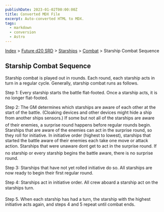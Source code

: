 ```yaml
---
publishDate: 2023-01-02T00:00:00Z
title: Converted MDX File
excerpt: Auto-converted HTML to MDX.
tags:
  - markdown
  - conversion
  - Astro
---
```






[Index](-index) > [Future d20 SRD](future-d20-srd-index) > [Starships](future-d20-srd-starships-index) > [Combat](future-d20-srd-starships-combat-index) > Starship Combat Sequence




## Starship Combat Sequence


Starship combat is played out in rounds. Each round, each starship acts in turn in a regular cycle. Generally, starship combat runs as follows.


Step 1: Every starship starts the battle flat-footed. Once a starship acts, it is no longer flat-footed.


Step 2: The GM determines which starships are aware of each other at the start of the battle. (Cloaking devices and other devices might hide a ship from another ships sensors.) If some but not all of the starships are aware of their enemies, a surprise round happens before regular rounds begin. Starships that are aware of the enemies can act in the surprise round, so they roll for initiative. In initiative order (highest to lowest), starships that started the battle aware of their enemies each take one move or attack action. Starships that were unaware dont get to act in the surprise round. If no starship or every starship begins the battle aware, there is no surprise round.


Step 3: Starships that have not yet rolled initiative do so. All starships are now ready to begin their first regular round.


Step 4: Starships act in initiative order. All crew aboard a starship act on the starships turn.


Step 5. When each starship has had a turn, the starship with the highest initiative acts again, and steps 4 and 5 repeat until combat ends.



